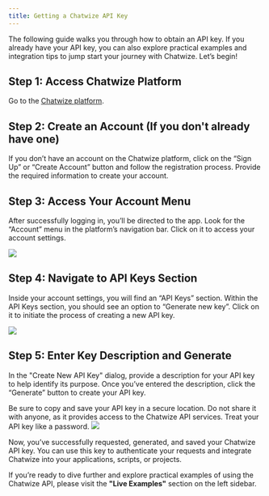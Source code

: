 ```yaml
---
title: Getting a Chatwize API Key
---
```


The following guide walks you through how to obtain an API key. If you already have your API key,
you can also explore practical examples and integration tips to jump start your journey with Chatwize. Let’s begin!

## Step 1: Access Chatwize Platform

Go to the [Chatwize platform](https://app-chatwize.com).

## Step 2: Create an Account (If you don't already have one)

If you don’t have an account on the Chatwize platform, click on the “Sign Up” or “Create Account”
button and follow the registration process. Provide the required information to create your account.

## Step 3: Access Your Account Menu

After successfully logging in, you’ll be directed to the app. Look for the “Account” menu in the platform’s
navigation bar. Click on it to access your account settings.

<Frame>
  <img src="/images/api-key-1.png" />
</Frame>

## Step 4: Navigate to API Keys Section

Inside your account settings, you will find an “API Keys” section. Within the API Keys section,
you should see an option to “Generate new key”. Click on it to initiate the process of creating a new API key.

<Frame>
  <img src="/images/api-key-2.png" />
</Frame>

## Step 5: Enter Key Description and Generate

In the "Create New API Key" dialog, provide a description for your API key to help identify its purpose.
Once you’ve entered the description, click the “Generate” button to create your API key.

<Warning>
  Be sure to copy and save your API key in a secure location. Do not share it
  with anyone, as it provides access to the Chatwize API services. Treat your
  API key like a password.
</Warning>

<Frame>
  <img src="/images/api-key-3.png" />
</Frame>

Now, you’ve successfully requested, generated, and saved your Chatwize API key.
You can use this key to authenticate your requests and integrate Chatwize into your applications, scripts, or projects.

If you’re ready to dive further and explore practical examples of using the Chatwize API, please visit the **"Live Examples"** section on the left sidebar.
